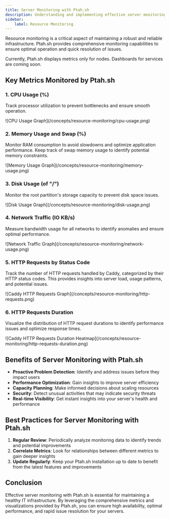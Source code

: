 ```yaml
---
title: Server Monitoring with Ptah.sh
description: Understanding and implementing effective server monitoring using Ptah.sh
sidebar:
    label: Resource Monitoring
---
```



Resource monitoring is a critical aspect of maintaining a robust and reliable infrastructure. Ptah.sh provides comprehensive monitoring capabilities to ensure optimal operation and quick resolution of issues.

<Aside>
    Currently, Ptah.sh displays metrics only for nodes. Dashboards for services are coming soon.
</Aside>

## Key Metrics Monitored by Ptah.sh

### 1. CPU Usage (%)

Track processor utilization to prevent bottlenecks and ensure smooth operation.

<Screenshot>
![CPU Usage Graph](/concepts/resource-monitoring/cpu-usage.png)
</Screenshot>

### 2. Memory Usage and Swap (%)

Monitor RAM consumption to avoid slowdowns and optimize application performance. Keep track of swap memory usage to identify potential memory constraints.

<Screenshot>
![Memory Usage Graph](/concepts/resource-monitoring/memory-usage.png)
</Screenshot>

### 3. Disk Usage (of "/")

Monitor the root partition's storage capacity to prevent disk space issues.

<Screenshot>
![Disk Usage Graph](/concepts/resource-monitoring/disk-usage.png)
</Screenshot>

### 4. Network Traffic (IO KB/s)

Measure bandwidth usage for all networks to identify anomalies and ensure optimal performance.

<Screenshot>
![Network Traffic Graph](/concepts/resource-monitoring/network-usage.png)
</Screenshot>

### 5. HTTP Requests by Status Code

Track the number of HTTP requests handled by Caddy, categorized by their HTTP status codes. This provides insights into server load, usage patterns, and potential issues.

<Screenshot>
![Caddy HTTP Requests Graph](/concepts/resource-monitoring/http-requests.png)
</Screenshot>

### 6. HTTP Requests Duration

Visualize the distribution of HTTP request durations to identify performance issues and optimize response times.

<Screenshot>
![Caddy HTTP Requests Duration Heatmap](/concepts/resource-monitoring/http-requests-duration.png)
</Screenshot>

## Benefits of Server Monitoring with Ptah.sh

- **Proactive Problem Detection**: Identify and address issues before they impact users
- **Performance Optimization**: Gain insights to improve server efficiency
- **Capacity Planning**: Make informed decisions about scaling resources
- **Security**: Detect unusual activities that may indicate security threats
- **Real-time Visibility**: Get instant insights into your server's health and performance

## Best Practices for Server Monitoring with Ptah.sh

1. **Regular Review**: Periodically analyze monitoring data to identify trends and potential improvements
1. **Correlate Metrics**: Look for relationships between different metrics to gain deeper insights
1. **Update Regularly**: Keep your Ptah.sh installation up to date to benefit from the latest features and improvements

## Conclusion

Effective server monitoring with Ptah.sh is essential for maintaining a healthy IT infrastructure. By leveraging the comprehensive metrics and visualizations provided by Ptah.sh, you can ensure high availability, optimal performance, and rapid issue resolution for your servers.
